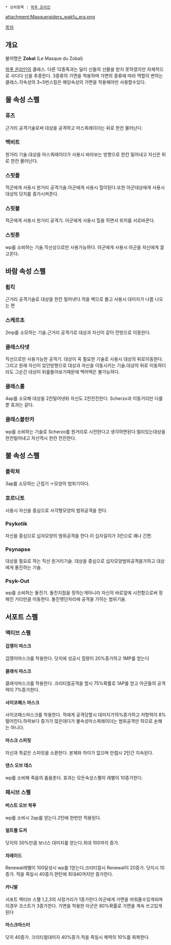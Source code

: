  * 상위항목 : [[왁푸 온라인]]

{{{+1 '''The Masqueraiders'''}}}

attachment:Masqueraiders_wakfu_era.png

[[목차]]
== 개요 ==
불어명은 '''Zobal''' (Le Masque du Zobal)

[[왁푸 온라인]]의 클래스. 다른 12종족과는 달리 신들의 선물을 받지 못하였지만 자체적으로 사디다 신을 추종한다. 3종류의 가면을 착용하며 가면의 종류에 따라 역할이 변하는 클래스.각속성의 3~5번스킬은 해당속성의 가면을 착용해야만 사용할수있다.
== 물 속성 스펠 ==
=== 퓨즈 ===
근거리 공격기술로써 대상을 공격하고 마스쿼레이더는 뒤로 한칸 물러난다.
=== 백비트 ===
원거리 기술.대상을 마스쿼레이더가 사용시 바라보는 방향으로 한칸 밀어내고 자신은 뒤로 한칸 물러난다.
=== 스핏폴 ===
적군에게 사용시 원거리 공격기술.아군에게 사용시 힐이된다.또한 아군대상에게 사용시 대상의 닷지를 증가시켜준다.
=== 스핏불 ===
적군에게 사용시 원거리 공격기. 아군에게 사용시 힐을 하면서 위치를 서로바꾼다.
=== 스핏툰 ===
wp를 소비하는 기술.직선상으로만 사용가능하다. 아군에게 사용시 아군을 자신에게 끌고온다.
== 바람 속성 스펠 ==
=== 휩킥 ===
근거리 공격기술로 대상을 한칸 밀어낸다.적을 벽으로 몰고 사용시 대미지가 나름 나오는 편
=== 스케르초 ===
2mp를 소모하는 기술.근거리 공격기로 대상과 자신이 같이 전방으로 이동한다.
=== 클래스타넷 ===
직선으로만 사용가능한 공격기. 대상이 꼭 필요한 기술로 사용시 대상의 뒤로이동한다.그리고 원래 자신이 있던방향으로 대상과 자신을 이동시키는 기술.대상의 뒤로 이동하더라도 그순간 대상이 뒤를돌아보기때문에 백어택은 불가능하다.
=== 클래스롤 ===
4ap를 소모해 대상을 2칸밀어낸뒤 자신도 2칸전진한다. Scherzo과 이동거리만 다를뿐 효과는 같다.
=== 클래스블란카 ===
wp를 소비하는 기술로 Scherzo를 원거리로 시전한다고 생각하면된다.멀리있는대상을 한칸밀어내고 자신역시 한칸 전진한다.
== 불 속성 스펠 ==
=== 플락쳐 ===
3ap를 소모하는 근접기 ㅜ모양의 범위기이다.
=== 호르니토 ===
사용시 자신을 중심으로 사각형모양의 범위공격을 한다.
=== Psykotik ===
자신을 중심으로 십자모양의 범위공격을 한다.이 십자길이가 3칸으로 꽤나 긴편.
=== Psynapse ===
대상을 필요로 하는 직선 원거리기술. 대상을 중심으로 십자모양범위공격을가하고 대상에게 돌진하는 기술.
=== Psyk-Out ===
wp를 소비하는 돌진기. 돌진지점을 정하는게아니라 자신의 바로앞에 시전함으로써 정해진 거리만큼 이동한다. 돌진햇던자리에 공격을 가하는 범위기술.

== 서포트 스펠 ==
=== 액티브 스펠 ===
==== 겁쟁이 마스크 ====
겁쟁이마스크를 착용한다. 닷지에 성공시 힐량이 20%증가하고 1MP를 얻는다
==== 클래식 마스크 ====
클래식마스크를 착용한다. 크리티컬공격을 할시 75%확률로 1AP를 얻고 아군들의 공격력이 7%증가한다.
==== 사이코패스 마스크 ====
사이코패스마스크를 착용한다. 적에게 공격당할시 대미지가15%증가하고 저항력이 8%떨어진다.하락보다 증가가 많은데다가 불속성마스쿼레이더는 범위공격만 하므로 손해는 아니다.
==== 마스크 스피릿 ====
자신과 똑같은 스피릿을 소환한다. 본체와 차이가 없으며 만렙시 2턴간 지속된다.
==== 댄스 오브 데스 ====
wp를 소비해 죽음의 춤을춘다. 효과는 모든속성스펠의 레벨이 10증가한다.
=== 패시브 스펠 ===
==== 버스트 오브 왁푸 ====
wp를 소비시 2ap를 얻는다.2턴에 한번만 적용된다.
==== 얼트풀 도저 ====
닷지의 30%만큼 보너스 대미지를 얻는다.최대 100까지 증가.
==== 차레이드 ====
Renewal레벨이 100달성시 wp를 1얻는다.크리티컬시 Renewal이 20증가. 닷지시 10증가. 적을 죽일시 40증가.한턴에 최대40까지만 증가한다.
==== 카니발 ====
서포트 액티브 스펠 1,2,3의 사정거리가 1증가한다.아군에게 가면을 씌워줄수있게되며 이경우 코스트가 3증가한다. 가면을 착용한 아군은 80%확률로 가면을 계속 쓰고있게된다
==== 마스크마스터 ====
닷지 40증가. 크리티컬대미지 40%증가.적을 죽일시 체력의 10%를 회복한다.
